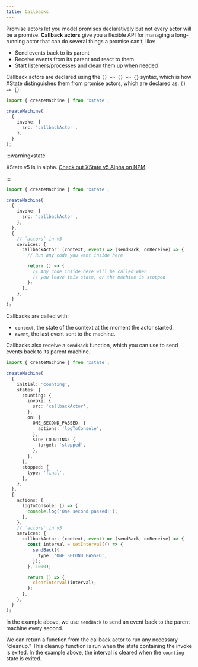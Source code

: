 ```yaml
---
title: Callbacks
---
```



<!-- Needs technical review -->

<!-- deps: ["actors", "promise-actors"] -->

Promise actors let you model promises declaratively but not every actor will be a promise. **Callback actors** give you a flexible API for managing a long-running actor that can do several things a promise can’t, like:

- Send events back to its parent
- Receive events from its parent and react to them
- Start listeners/processes and clean them up when needed

Callback actors are declared using the `() => () => {}` syntax, which is how XState distinguishes them from promise actors, which are declared as: `() => {}`.

<Tabs>
<TabItem value="v4" label="XState v4">

```ts twoslash
import { createMachine } from 'xstate';

createMachine(
  {
    invoke: {
      src: 'callbackActor',
    },
  }
);
```

</TabItem>
<TabItem value="v5" label="XState v5">

:::warningxstate

XState v5 is in alpha. [Check out XState v5 Alpha on NPM](https://www.npmjs.com/package/xstate/v/5.0.0-alpha.1).

:::

```ts twoslash
import { createMachine } from 'xstate';

createMachine(
  {
    invoke: {
      src: 'callbackActor',
    },
  },
  {
    // `actors` in v5
    services: {
      callbackActor: (context, event) => (sendBack, onReceive) => {
        // Run any code you want inside here

        return () => {
          // Any code inside here will be called when
          // you leave this state, or the machine is stopped
        };
      },
    },
  }
);
```

</TabItem>
</Tabs>

Callbacks are called with:

- `context`, the state of the context at the moment the actor started.
- `event`, the last event sent to the machine.

Callbacks also receive a `sendBack` function, which you can use to send events back to its parent machine.

```ts twoslash
import { createMachine } from 'xstate';

createMachine(
  {
    initial: 'counting',
    states: {
      counting: {
        invoke: {
          src: 'callbackActor',
        },
        on: {
          ONE_SECOND_PASSED: {
            actions: 'logToConsole',
          },
          STOP_COUNTING: {
            target: 'stopped',
          },
        },
      },
      stopped: {
        type: 'final',
      },
    },
  },
  {
    actions: {
      logToConsole: () => {
        console.log('One second passed!');
      },
    },
    // `actors` in v5
    services: {
      callbackActor: (context, event) => (sendBack, onReceive) => {
        const interval = setInterval(() => {
          sendBack({
            type: 'ONE_SECOND_PASSED',
          });
        }, 1000);

        return () => {
          clearInterval(interval);
        };
      },
    },
  }
);
```

In the example above, we use `sendBack` to send an event back to the parent machine every second.

We can return a function from the callback actor to run any necessary “cleanup.” This cleanup function is run when the state containing the invoke is exited. In the example above, the interval is cleared when the `counting` state is exited.
